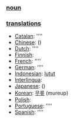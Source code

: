 === [[noun]] ===

=== [[translation]]s ===

*[[Catalan]]: [[]] ''''
*[[Chinese]]: [[]] ()
*[[Dutch]]: [[]] ''''
*[[Finnish]]: [[]]
*[[French]]: [[]] ''''
*[[German]]: [[]] ''''
*[[Indonesian]]: [[lutut]]
*[[Interlingua]]: [[]]
*[[Japanese]]: [[]] ()
*[[Korean]]: [[무릎]] (mureup)
*[[Polish]]: [[]]
*[[Portuguese]]: [[]] ''''
*[[Spanish]]: [[]] ''''